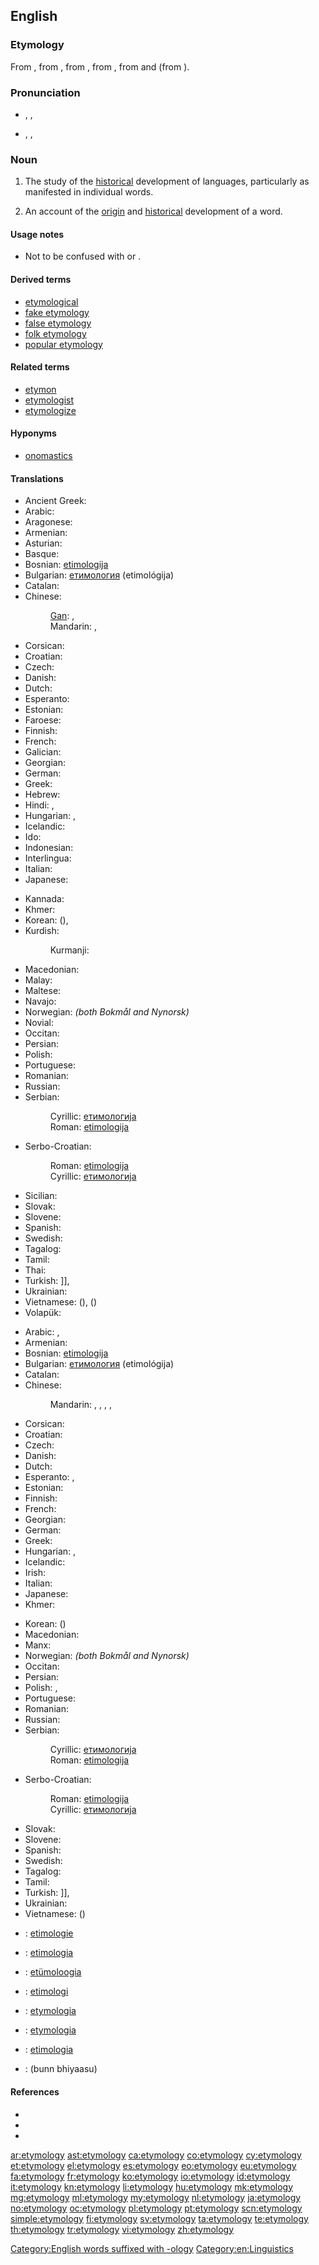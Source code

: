 {{selfref|For etymology on Wiktionary, see [[Wiktionary:Etymology]].}}
==English==

===Etymology===
From {{etyl|enm}} {{term|etimologie|lang=enm}}, from {{etyl|fro}} {{term|ethimologie|lang=fro}}, from {{etyl|la}} {{term|etymologia|lang=la}}, from {{etyl|grc}} {{term|sc=polytonic|ἐτυμολογία|tr=etumologia|lang=grc}}, from {{term|sc=polytonic|ἔτυμον|tr=etumon||true sense}} and {{term|sc=polytonic|-λογία|tr=-logia||study of}} (from {{term|sc=polytonic|λόγος|tr=logos}}).

===Pronunciation===
* {{a|RP}} {{enPR|ĕt"ə-mŏl'ə-jē}}, {{IPA|/ˌɛt.ɪˈmɒl.ə.dʒi/}}, {{X-SAMPA|/%Et.I"mQl.@.dZi/}}
* {{a|GenAm}} {{enPR|ĕt"ə-mŏl'ə-jē}}, {{IPA|/ˌɛtəˈmɑlədʒi/}}, {{X-SAMPA|/%Et@"mAl@dZi/}}

===Noun===
{{wikipedia}}
{{seeCites|pos=right}}
{{en-noun|etymolog|ies}}

# {{uncountable}} The study of the [[historical]] development of languages, particularly as manifested in individual words.
# {{countable}} An account of the [[origin]] and [[historical]] development of a word.

====Usage notes====
* Not to be confused with {{term|entomology|lang=en||the study of insects}} or {{term|etiology|lang=en||the study of causes or origins}}.

====Derived terms====
* [[etymological]]
* [[fake etymology]]
* [[false etymology]]
* [[folk etymology]]
* [[popular etymology]]

====Related terms====
* [[etymon]]
* [[etymologist]]
* [[etymologize]]

====Hyponyms====
* [[onomastics]]

====Translations====
{{trans-top|study of the historical development of languages, particularly of individual words}}
* Ancient Greek: {{t|grc|ἡ ἐτυμολογία|f|tr=hē etumologia}}
* Arabic: {{t|ar|تأثيل|m|tr=ta‘thiil}}
* Aragonese: {{t-|an|etimolochía|f|xs=Aragonese}}
* Armenian: {{t|hy|ստուգաբանություն|tr=stugabanut'yun}}
* Asturian: {{t+|ast|etimoloxía|f|xs=Asturian}}
* Basque: {{t-|eu|etimologia|xs=Basque}}
* Bosnian: [[etimologija#Bosnian|etimologija]] {{f}}
* Bulgarian: [[етимология]] (etimológija) {{f}}
* Catalan: {{t+|ca|etimologia|f}}
* Chinese:
*: [[Gan]]: {{tø|gan|語源學|sc=Hans}}, {{tø|gan|语源学|tr=ngi3 ngion4 hok6|sc=Hans}}
*: Mandarin: {{t|cmn|語源學|sc=Hani}}, {{t|cmn|语源学|tr=yǔyuánxué|sc=Hani}}
* Corsican: {{t+|co|etimulugia|xs=Corsican}}
* Croatian: {{t+|hr|etimologija|f|alt=etimològija}}
* Czech: {{t+|cs|etymologie|f}}
* Danish: {{t-|da|etymologi|c}}
* Dutch: {{t+|nl|etymologie|f}}
* Esperanto: {{t|eo|etimologio|xs=Esperanto}}
* Estonian: {{t|et|etümoloogia}}
* Faroese: {{t|fo|upprunafrøði|f}}
* Finnish: {{t+|fi|etymologia}}
* French: {{t+|fr|étymologie|f}}
* Galician: {{t+|gl|etimoloxía|f|xs=Galician}}
* Georgian: {{t|ka|ეტიმოლოგია|tr=etimologia|sc=Geor|xs=Georgian}}
* German: {{t+|de|Etymologie|f}}
* Greek: {{t+|el|ετυμολογία|f|tr=etymología}}
* Hebrew: {{t+|he|אטימולוגיה|f|tr=etimológya}}
* Hindi: {{t|hi|व्युत्पत्ति|tr=vyutpatti|xs=Hindi}}, {{t|hi|व्युत्पत्तिशास्त्र|tr=vyutpattiśāstr|xs=Hindi}}
* Hungarian: {{t+|hu|etimológia}}, {{t|hu|szófejtés}}
* Icelandic: {{t+|is|orðsifjafræði|f}}
* Ido: {{t|io|etimologio|xs=Ido}}
* Indonesian: {{t+|id|etimologi|xs=Indonesian}}
* Interlingua: {{t-|ia|etymologia|xs=Interlingua}}
* Italian: {{t+|it|etimologia|f}}
* Japanese: {{t|ja|語源学|tr=[[ごげんがく]], gogengaku}}
{{trans-mid}}
* Kannada: {{t+|kn|ಪದದ ಹಿನ್ನೆಲೆ|tr=padada hinnele|sc=Knda|xs=Kannada}}
* Khmer: {{t|km|និរុត្តិសាស្ត្រ|sc=Khmr|tr=nirutte saah}}
* Korean: {{t+|ko|어원학|tr=eowonhak|sc=Hang}} ({{t|ko|語源學|sc=Hani}}), {{t|ko|어원|sc=Kore}}
* Kurdish:
*: Kurmanji: {{t|kmr|bêjenasî|f}}
* Macedonian: {{t-|mk|етимологија|f|tr=etimológija}}
* Malay: {{t-|ms|etimologi|xs=Malay}}
* Maltese: {{t|mt|etimoloġija|f|xs=Maltese}}
* Navajo: {{tø|nv|bizhiʼígíí}}
* Norwegian: {{t+|no|etymologi|m}} ''(both Bokmål and Nynorsk)''
* Novial: {{tø|nov|etimologia}}
* Occitan: {{t+|oc|etimologia|f|xs=Occitan}}
* Persian: {{t-|fa|ریشه‌شناسی|tr=rīsheshenāsi|xs=Persian}}
* Polish: {{t+|pl|etymologia|f}}
* Portuguese: {{t+|pt|etimologia|f}}
* Romanian: {{t+|ro|etimologie|f}}
* Russian: {{t+|ru|этимология|f|tr=etimológija}}
* Serbian:
*: Cyrillic: [[етимологија#Serbian|етимологија]] {{f}}
*: Roman: [[etimologija#Serbian|etimologija]] {{f}}
* Serbo-Croatian:
*: Roman: [[etimologija#Serbian|etimologija]] {{f}}
*: Cyrillic: [[етимологија#Serbian|етимологија]] {{f}}
* Sicilian: {{t+|scn|etimoluggìa|f|xs=Sicilian}}
* Slovak: {{t-|sk|etymológia|f}}
* Slovene: {{t+|sl|etimologija|f}}
* Spanish: {{t+|es|etimología|f}}
* Swedish: {{t+|sv|etymologi|c}}
* Tagalog: {{t|tl|etimolohiya|xs=Tagalog}}
* Tamil: {{t|ta|சொற்பிறப்பியல்|tr=coṟpiṟappiyal|sc=Taml}}
* Thai: {{t-|th|นิรุกติศาสตร์|tr=níróoktì sàat}}
* Turkish: {{t+|tr|köken bilimi}}]], {{t+|tr|etimoloji}}
* Ukrainian: {{t|uk|етимологія|f|tr=etymolóhija|xs=Ukrainian}}
* Vietnamese: {{t+|vi|từ nguyên học|xs=Vietnamese}} ({{t|vi|詞源學|sc=Hani|xs=Vietnamese}}), {{t+|vi|từ nguyên|xs=Vietnamese}} ({{t|vi|詞源|sc=Hani|xs=Vietnamese}})
* Volapük: {{t|vo|tümolog}}
{{trans-bottom}}

{{trans-top|account of the origin and historical development of a word}}
* Arabic: {{t-|ar|إشتقاق|m|tr='ishtiqaaq}}, {{t|ar|تأثيل|m|tr=ta‘thiil}}
* Armenian: {{t|hy|ստուգաբանություն|tr=stugabanut'yun}}
* Bosnian: [[etimologija#Bosnian|etimologija]] {{f}}
* Bulgarian: [[етимология]] (etimológija) {{f}}
* Catalan: {{t+|ca|etimologia|f}}
* Chinese:
*: Mandarin: {{t-|cmn|詞源|sc=Hani}}, {{t-|cmn|词源|tr=cíyuán|sc=Hani}}, {{t-|cmn|語源|sc=Hani}}, {{t-|cmn|语源|tr=yǔyuán|sc=Hani}}, {{t-|cmn|字源|tr=zìyuán|sc=Hani}}
* Corsican: {{t+|co|etimulugia|xs=Corsican}}
* Croatian: {{t+|hr|etimologija|f|alt=etimològija}}
* Czech: {{t+|cs|etymologie|f}}
* Danish: {{t-|da|etymologi|c}}
* Dutch: {{t+|nl|etymologie|f}}
* Esperanto: {{t|eo|etimo}}, {{t|eo|vortodeveno}}
* Estonian: {{t|et|etümoloogia}}
* Finnish: {{t+|fi|etymologia}}
* French: {{t+|fr|étymologie|f}}
* Georgian: {{t|ka|ეტიმოლოგია|tr=etimologia|sc=Geor|xs=Georgian}}
* German: {{t+|de|Etymologie|f}}
* Greek: {{t+|el|ετυμολόγηση|f|tr=etymológisi}}
* Hungarian: {{t+|hu|etimológia}}, {{t|hu|szófejtés}}
* Icelandic: {{t-|is|orðsifjar|f|p}}
* Irish: {{t|ga|sanasaíocht|f}}
* Italian: {{t+|it|etimologia|f}}
* Japanese: {{t+|ja|語源|tr=ごげん, gogen}}
* Khmer: {{t|km|ដើមកំណើតពាក្យ|sc=Khmr|tr=daəm kɑmnaət piek}}
{{trans-mid}}
* Korean: {{t+|ko|어원|tr=eoweon|sc=Hang}} ({{t+|ko|語源|sc=Hani}})
* Macedonian: {{t-|mk|етимологија|f|tr=etimológija}}
* Manx: {{t|gv|bun-ocklaght|f}}
* Norwegian: {{t+|no|etymologi|m}} ''(both Bokmål and Nynorsk)''
* Occitan: {{t+|oc|etimologia|f|xs=Occitan}}
* Persian: {{t-|fa|ریشه‌شناسی|tr=rišešenâsi|xs=Persian}}
* Polish: {{t+|pl|etymologia|f}}, {{t+|pl|źródłosłów|m}}
* Portuguese: {{t+|pt|etimologia|f}}
* Romanian: {{t+|ro|etimologie|f}}
* Russian: {{t+|ru|этимология|f|tr=etimológija}}
* Serbian:
*: Cyrillic: [[етимологија#Serbian|етимологија]] {{f}}
*: Roman: [[etimologija#Serbian|etimologija]] {{f}}
* Serbo-Croatian:
*: Roman: [[etimologija#Serbian|etimologija]] {{f}}
*: Cyrillic: [[етимологија#Serbian|етимологија]] {{f}}
* Slovak: {{t-|sk|etymológia|f}}
* Slovene: {{t+|sl|etimologija|f}}
* Spanish: {{t+|es|etimología|f}}
* Swedish: {{t+|sv|etymologi|c}}
* Tagalog: {{t|tl|etimolohiya|xs=Tagalog}}
* Tamil: {{t|ta|சொற்பிறப்பியல்|tr=coṟpiṟappiyal|sc=Taml}}
* Turkish: {{t+|tr|köken bilimi}}]], {{t+|tr|etimoloji}}
* Ukrainian: {{t|uk|етимологія|f|tr=etymolóhija|xs=Ukrainian}}
* Vietnamese: {{t+|vi|từ nguyên|xs=Vietnamese}} ({{t|vi|詞源|sc=Hani|xs=Vietnamese}})
{{trans-bottom}}

{{checktrans-top}}
* {{ttbc|af}}: [[etimologie]]
* {{ttbc|eu}}: [[etimologia]]
* {{ttbc|et}}: [[etümoloogia]]
* {{ttbc|id}}: [[etimologi]]
{{trans-mid}}
* {{ttbc|ia}}: [[etymologia]]
* {{ttbc|la}}: [[etymologia]] {{f}}
* {{ttbc|nov}}: [[etimologia]]
* {{ttbc|sd}}: {{sd-Arab|[[بڻڀياس|بُڻڀياسُ]]}} (bunn bhiyaasu) {{m}}
{{trans-bottom}}

====References====
* {{R:American Heritage 2000|etymology}}
* {{R:Dictionary.com|etymology}}
* {{R:WordNet 2003|etymology}}

[[Category:English words suffixed with -ology]]
[[Category:en:Linguistics]]

[[ar:etymology]]
[[ast:etymology]]
[[ca:etymology]]
[[co:etymology]]
[[cy:etymology]]
[[et:etymology]]
[[el:etymology]]
[[es:etymology]]
[[eo:etymology]]
[[eu:etymology]]
[[fa:etymology]]
[[fr:etymology]]
[[ko:etymology]]
[[io:etymology]]
[[id:etymology]]
[[it:etymology]]
[[kn:etymology]]
[[li:etymology]]
[[hu:etymology]]
[[mk:etymology]]
[[mg:etymology]]
[[ml:etymology]]
[[my:etymology]]
[[nl:etymology]]
[[ja:etymology]]
[[no:etymology]]
[[oc:etymology]]
[[pl:etymology]]
[[pt:etymology]]
[[scn:etymology]]
[[simple:etymology]]
[[fi:etymology]]
[[sv:etymology]]
[[ta:etymology]]
[[te:etymology]]
[[th:etymology]]
[[tr:etymology]]
[[vi:etymology]]
[[zh:etymology]]